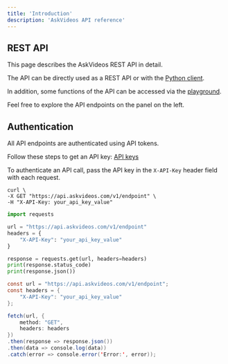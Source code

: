 ```yaml
---
title: 'Introduction'
description: 'AskVideos API reference'
---
```


## REST API

This page describes the AskVideos REST API in detail.

The API can be directly used as a REST API or with the [Python client](/installation/python).

In addition, some functions of the API can be accessed via the [playground](http://app.askvideos.com).

Feel free to explore the API endpoints on the panel on the left.

## Authentication

All API endpoints are authenticated using API tokens.

<Tip>Follow these steps to get an API key: [API keys](/installation/api-key)</Tip>

To authenticate an API call, pass the API key in the `X-API-Key` header field with each request.

<CodeGroup>

```cURL cURL
curl \
-X GET "https://api.askvideos.com/v1/endpoint" \
-H "X-API-Key: your_api_key_value"
```

```python python
import requests

url = "https://api.askvideos.com/v1/endpoint"
headers = {
    "X-API-Key": "your_api_key_value"
}

response = requests.get(url, headers=headers)
print(response.status_code)
print(response.json())
```

```java javascript
const url = "https://api.askvideos.com/v1/endpoint";
const headers = {
    "X-API-Key": "your_api_key_value"
};

fetch(url, {
    method: "GET",
    headers: headers
})
.then(response => response.json())
.then(data => console.log(data))
.catch(error => console.error('Error:', error));

```

</CodeGroup>
